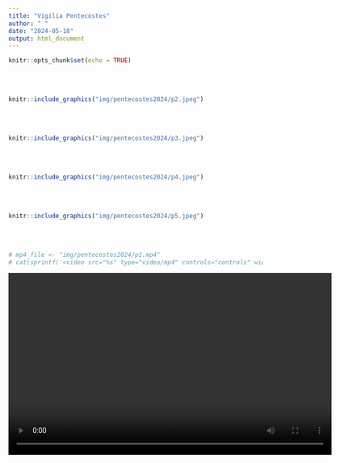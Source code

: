 ```yaml
---
title: "Vigilia Pentecostes"
author: " "
date: "2024-05-18"
output: html_document
---
```


```r
knitr::opts_chunk$set(echo = TRUE)
```

</br></br>


```r
knitr::include_graphics("img/pentecostes2024/p2.jpeg")
```

</br></br>


```r
knitr::include_graphics("img/pentecostes2024/p3.jpeg")
```

</br></br>


```r
knitr::include_graphics("img/pentecostes2024/p4.jpeg")
```

</br></br>


```r
knitr::include_graphics("img/pentecostes2024/p5.jpeg")
```
</br></br>

```r
# mp4_file <- "img/pentecostes2024/p1.mp4"
# cat(sprintf('<video src="%s" type="video/mp4" controls="controls" width="640" height="360"></video>', mp4_file))
```

<center>
<video src="img/pentecostes2024/p1.mp4" type="video/mp4" controls="controls" width="640" height="360"></video>
</center>
